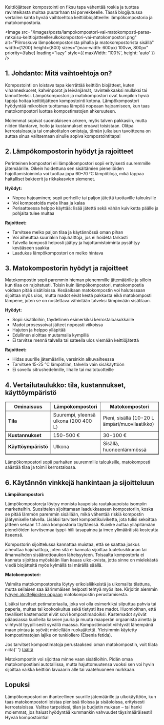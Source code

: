Keittiöjätteen kompostointi on fiksu tapa vähentää roskia ja tuottaa ravinteikasta multaa puutarhaan tai parvekkeelle.
Tässä blogijutussa vertailen kahta hyvää vaihtoehtoa keittiöbiojätteelle: lämpökompostoria ja matokompostoria.

<Image
  src="/images/posts/lampokompostori-vai-matokomposti-paras-ratkaisu-keittiojatteelle/ulkokompostori-vai-matokompostori.png"
  alt="Piirroskuva lämpökompostorista pihalla ja matokompostorista sisällä"
  width={1200}
  height={800}
  sizes="(max-width: 600px) 100vw, 800px"
  priority={false}
  loading="lazy"
  style={{ maxWidth: '100%', height: 'auto' }}
/>

## 1. Johdanto: Mitä vaihtoehtoja on?

Kompostointi on loistava tapa kierrättää keittiön biojätteet, kuten vihanneskuoret, kahvinporot ja leivänjämät,
ravinteikkaaksi mullaksi tai lannoitteeksi. Lämpökompostori ja matokompostori ovat kumpikin hyviä tapoja hoitaa
keittiöjätteen kompostointi kotona. Lämpökompostori hyödyntää mikrobien tuottamaa lämpöä nopeaan hajoamiseen, kun taas
matokompostori luottaa kompostimatojen ahkeruuteen.

Molemmat sopivat suomalaiseen arkeen, myös talven pakkasiin, mutta niiden tilantarve, hoito ja kustannukset eroavat
toisistaan. Olitpa kerrostaloasuja tai omakotitalon omistaja, tämän julkaisun tavoitteena on auttaa sinua valitsemaan
sinulle sopiva kompostointitapa!

## 2. Lämpökompostorin hyödyt ja rajoitteet

Perinteinen kompostori eli lämpökompostori sopii erityisesti suuremmille jätemäärille. Oikein hoidettuna sen sisältämien
pieneliöiden hajottamistoiminta voi tuottaa jopa 60–70 °C lämpötiloja, mikä tappaa haitalliset bakteerit ja rikkakasvien
siemenet.

**Hyödyt:**

- Nopea hajoaminen; sopii perheille tai paljon jätettä tuottaville talouksille
- Voi kompostoida myös lihaa ja kalaa
- Periaatteessa helppo käyttää: lisää jätettä sekä vähän kuiviketta päälle ja pohjalta tulee multaa

**Rajoitteet:**

- Tarvitsee melko paljon tilaa ja käytännössä oman pihan
- Voi aiheuttaa suuriakin hajuhaittoja, jos ei hoideta tarkasti
- Talvella komposti helposti jäätyy ja hajottamistoiminta pysähtyy kevääseen saakka
- Laadukas lämpökompostori on melko hintava

## 3. Matokompostorin hyödyt ja rajoitteet

Matokompostin sopii paremmin hieman pienemmille jätemäärille ja silloin kun tilaa on rajoitetusti. Toisin kuin
lämpökompostori, matokompostia voidaan pitää sisätiloissa. Kesäaikaan matokompostin voi halutessaan sijoittaa myös ulos,
mutta madot eivät kestä pakkasta eikä matokomposti lämpene, joten se on nostettava vähintään talveksi lämpimään
sisätilaan.

**Hyödyt:**

- Sopii sisätiloihin, täydellinen esimerkiksi kerrostaloasukkaille
- Madot prosessoivat jätteet nopeasti viikoissa
- Hajuton ja helppo ylläpitää
- Edullinen aloittaa muutamalla kympillä
- Ei tarvitse mennä talvella tai sateella ulos viemään keittiöjätettä

**Rajoitteet:**

- Hidas suurille jätemäärille, varsinkin alkuvaiheessa
- Tarvitsee 15-25 °C lämpötilan, talvella vain sisäkäyttöön
- Ei sovellu sitrushedelmille, lihalle tai maitotuotteille

## 4. Vertailutaulukko: tila, kustannukset, käyttöympäristö

<table border="1">
  <thead>
    <tr>
      <th>Ominaisuus</th>
      <th>Lämpökompostori</th>
      <th>Matokompostori</th>
    </tr>
  </thead>
  <tbody>
    <tr>
      <td>
        <strong>Tila</strong>
      </td>
      <td>Suurempi, yleensä ulkona (200 400 L)</td>
      <td>Pieni, sisällä (10-20 L ämpäri/muovilaatikko)</td>
    </tr>
    <tr>
      <td>
        <strong>Kustannukset</strong>
      </td>
      <td>150-500 €</td>
      <td>30-100 €</td>
    </tr>
    <tr>
      <td>
        <strong>Käyttöympäristö</strong>
      </td>
      <td>Ulkona</td>
      <td>Sisällä, huoneenlämmössä</td>
    </tr>
  </tbody>
</table>

Lämpökompostori sopii parhaiten suuremmille talouksille, matokomposti säästää tilaa ja toimii kerrostalossa.

## 6. Käytännön vinkkejä hankintaan ja sijoitteluun

**Lämpökompostori:**

Lämpökompostoreja löytyy monista kaupoista rautakaupoista isompiin marketteihin. Suosittelen sijoittamaan laadukkaaseen
kompostoriin, koska se pitää lämmön paremmin sisällään, mikä vähentää riskiä kompostin jäätymiselle talvella. Lisäksi
tarvitset kompostikuiviketta, jota tulisi sekoittaa jätteen sekaan 1:1 aina kompostoria täyttäessä. Kuivike auttaa
ylläpitämään pieneliöiden tarvitsemaa typpi-hiili tasapainoa ja imee ylimääräistä kosteutta itseensä.

Kompostorin sijoittelussa kannattaa muistaa, että se saattaa joskus aiheuttaa hajuhaittoja, joten sitä ei kannata
sijoittaa tuuletusikkunan tai ilmanvaihdon sisäänottoaukon läheisyyteen. Toisaalta kompostoria ei kannata sijoittaa
myöskään liian kauas ulko-ovista, jotta sinne on mielekästä viedä biojätteitä myös kylmällä tai märällä säällä.

**Matokompostori:**

Valmiita matokompostoreita löytyy erikoisliikkeistä ja ulkomailta tilattuna, mutta sellaisen saa äärimmäisen helposti
tehtyä myös itse. Kirjoitin aiemmin
[lyhyen aloittelijoiden oppaan](https://www.luomuliero.fi/blogi/julkaisu/kuinka-perustaa-matokomposti-kotona-opas-aloittelijoille)
matokompostin perustamisesta.

Lisäksi tarvitset petimateriaalia, joka voi olla esimerkiksi silputtua pahvia tai paperia, multaa tai kookoskuitua sekä
tietysti itse madot. Huomioithan, että tavalliset kastemadot eivät sovi kompostimadoiksi. Kastemadot syövät pääasiassa
kuolleita kasvien juuria ja muuta maaperän orgaanista ainetta ja viihtyvät tyypillisesti syvällä maassa. Kompostimadot
viihtyvät lähempänä maan pintaa ja syövät mielellään ruokajätettä. Yleisimmin käytetty kompostimatojen lajike on
tunkioliero (Eisenia fetida).

<aside>
  Jos tarvitset kompostimatoja perustaaksesi oman matokompostin, voit tilata niitä{' '}
  <a href="https://www.luomuliero.fi/madot">täältä</a>
</aside>

Matokompostin voi sijoittaa minne vaan sisätiloihin. Pidän omaa matokompostiani autotallissa, mutta hajuttomuutensa
vuoksi sen voi hyvin sijoittaa vaikka keittiön lavuaarin alle tai vaatehuoneen nurkkaan.

## Lopuksi

Lämpökompostori on ihanteellinen suurille jätemäärille ja ulkokäyttöön, kun taas matokompostori loistaa pienissä
tiloissa ja sisäoloissa, erityisesti kerrostaloissa. Valitse tarpeidesi, tilan ja budjetin mukaan – tai hanki molemmat,
jos haluat hyödyntää kummankin vahvuudet täysimääräisesti! Hyvää kompostointia!
